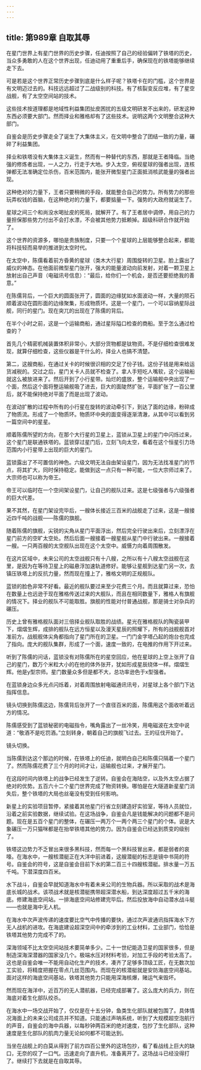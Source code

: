 ```yaml
---
---
---
```

title: 第989章 自取其辱
---



在星门世界上有星门世界的历史步骤，任迪按照了自己的经验偏转了铁塔的历史，当众多勇敢的人在这个世界出现，任迪动用了重重后手，确保现在的铁塔能够继续走下去。

可是若是这个世界正常历史步骤到底是什么样子呢？铁塔卡在的门槛，这个世界是有文明迈过去的。科技远远超过了二战级别的科技。有了核裂变反应堆，有了星空战舰，有了太空空间站的技术。

这些技术按道理都是地域性利益集团扯皮困扰的五级文明研发不出来的，研发这种东西必须要大部门。然而择业和雅格却有了这些技术。说明这两个文明整合这种大部门。

自鉴会是历史步骤走全了诞生了大集体主义，在文明中整合了团结一致的力量，碾碎了利益集团。

择业和铁塔没有大集体主义诞生，然而有一种替代的东西，那就是王者降临。当绝强的修炼者出现，一人之力，行走于大地。步入太空，俯视星球的强者出现，连核弹都无法准确定位杀伤，百米范围内，能张开微型星门正面抵消核武能量的强者出现。

这种绝对的力量下，王者只要稍微的手段，就能整合自己的势力。所有势力的那些玩弄权钱的首脑，在这种绝对的力量下，都要掂量一下。强势的大政府就诞生了。

星球之间三个和尚没水喝扯皮的死局，就解开了。有了王者居中调停，用自己的力量担保那些势力付出不会打水漂，不会被其他势力抵赖掉。超级科研合作就开始了。

这个世界的资源多，哪怕是贵族制度，只要一个个星球的上层能够整合起来，都能将科技轻而易举的推进到太空时代。

在太空中，陈儒看着前方昏黄的星球（类木大行星）周围旋转的卫星。脸上露出了威仪的神态。在他面前微型星门张开，强大的能量波动向前发射，对着一颗卫星上放射出自己声音（电磁讯号信息）：“最后，给你们一个机会，是否还要拒绝我的善意。”

在陈儒背后，一个巨大的圆面张开了，圆面的边缘犹如水面波动一样，大量的陨石顺着波动在圆形面的边缘聚集，形成物质环。这是一个星门，一个可以容纳星际战舰，同行的星门。现在突兀的出现在了陈儒的背后。

在半个小时之前，这是一个运输商船，通过星际隘口检查的商船。至于怎么通过检查的？

首先几个精密机械装置体积非常小，大部分货物都是钛物资。不是仔细检查很难发现，就算仔细检查，这些仪器是干什么的，择业人也搞不清楚。

第二，这艘商船，在通过关卡的时候很识相的交足了份子钱。这份子钱是用来给运货减税的。交过之后，星门关卡人员就不检查了。拿人手短吃人嘴软，这个运输船就这么被放进来了。然后开到了小行星带。灿烂的盛放，整个运输舰中央出现了一个面，然后这个面将整运输舰吸了进去，巨大的面陡然扩张，平面扩张了一百公里后，就不能保持绝对平面了而是出现了波动。

在波动扩散的过程中所有的小行星在旋转的波动牵引下，到达了面的边缘，粉碎成了物质流。形成了一个物质环。物质环中央的面变得逐渐清澈，从其中可以看到另一篇空间中的星星。

顺着陈儒所望的方向，在那个大行星的卫星上，蓝锁从卫星上的星门中闪烁过来，这个星门是联通铁塔的。蓝锁穿过星门后，立刻飞向太空，看着在这个恒星引力场范围内小行星带上出现的巨大的星门。

蓝锁露出了不可置信的神色。六级文明无法自由架设星门，因为无法找准星门的节点，将其扩大，同时保持稳定。能做到这一点只有一种可能，一位大宗师过来了。大宗师也可以称为帝王。

帝王可以临时在一个空间架设星门，让自己的舰队过来。这是七级强者与六级强者的巨大代差。

果不其然，在星门架设完毕后，一艘体长接近三百米的战舰走了过来，这是一艘接近四千吨的战舰——陈儒的旗舰。

随着陈儒的旗舰，尖锐的尖角从星门平面浮出，然后完全行驶出来后，立刻漂浮在星门前方的空旷太空处。然后后面一艘接着一艘星舰从星门中行驶出来。一艘接着一艘。一只两百艘的太空舰队出现在这个太空中。威慑力向着周围散发。

在这片区域中，未来公司的太空战舰只有十八艘，之所以有十八艘太空战舰在这里，是因为在等待卫星上的磁悬浮加速轨道修好。能够让星舰到达星门另一次，去镇压铁塔上的反抗力量，然而现在撞上了，雅格文明的正规舰队。

蓝锁的脸色非常不好看。最近的舰队要过来至少花费三个月。而且就算过来，恐怕在数量上也远逊于现在雅格传送过来的大舰队，而且在相同数量下，雅格人有旗舰的情况下。择业的舰队不可能取胜。旗舰的性能对付普通战舰，那是骑士对杂兵的碾压。

历史上曾有雅格舰队面对三倍择业舰队取胜的战绩。星光在雅格舰队的陶瓷装甲下，熠熠生辉，成排的舰队在远方恒星以及漫天星辰的照耀下，所有的战舰舰首对准前方。战舰舰体尖角都指向了星门所在的卫星。一门门金字塔凸起的炮台也完成了指向。庞大的舰队集群，形成了一个面，速度一致的，在电推的作用下开过来。

听到了陈儒的问话，蓝锁没有对陈儒所在的星空回应，他在星球的上空上张开了自己的星门，数万个米粒大小的在他的体外张开，犹如形成星辰绕体一样。熠熠生辉。他是y型宗师。星门数量众多但是都不大，总功率逊色于x型强者。

在蓝锁身边众多光点闪烁着，对着周围放射电磁通讯讯号，对星球上各个部门下达指挥信息。

镜头切换到陈儒这边，陈儒背后张开了一个直径百米的面，陈儒用这个面收听着远方的情况。

陈儒感受到了蓝锁秘密的电磁指令，嘴角露出了一丝冷笑，用电磁波在太空中说道：“敬酒不是吃罚酒。”立刻转身，朝着自己的旗舰飞过去。王的征伐开始了。

镜头切换。

当陈儒到达这个那边的时候，在铁塔上的任迪，就明白自己和陈儒只隔着一个星门了。然而陈儒花费了三个月的时间才让，运输舰也过来，才展开星门。

在这段时间内铁塔上的战争已经发生了逆转。自鉴会在海陆空，以及外太空占据了绝对的优势。五百六十二个星门世界完成了物资转换。哪怕是在大隧道新星星门消失后，整个铁塔的大局也丝毫没有受到任何影响。

新星上的实验项目暂停，紧接着其他星门行省立刻建造好实验室，等待人员就位，沿着之前实验数据，继续试验。在这场战争，自鉴会凡是钱能解决的问题都不是问题。现在是五百个星门的整体，在碾压一两万个一两个两三个星门的个体。说是大象碾压一万只猫咪都是在抬举铁塔其他的势力。因为自鉴会已经达到质变的级别了。

铁塔这边势力不乏冒出来很多黑科技，然而每一个黑科技冒出来，都是弱者的哀嚎。在海水中，一艘核潜艇正在大洋中前进着，这艘潜艇的标志是镜中书简的符号。自鉴会的符号，这是自鉴会目前下水的第二百三十四艘核潜艇。排水量一万五千吨。下潜深度四百米。

水下战斗，自鉴会早就知道海水中有着未来公司的生物兵器。所以采取的战术是海底长城的战术。该项战术就是核潜艇携带超深潜水船，到达深度超过五千米的海底。修建海底空间站。一排海底空间站修建完毕后。然后投放海中自动潜水战斗艇——也就是海中无人机。

在海水中次声波传递的速度要比空气中传播的要快，通过次声波通讯指挥海水下方无人战机的进攻。在海底建设超深空间中的牵涉到的工业材料，工业部门，恰恰是铁塔其他势力完成不了的。

深海领域不比太空空间站技术要简单多少。二十一世纪能造卫星的国家很多，但是制造深海深潜器的国家没几个。极端水压对材料考验，对加工手段的考验太高了。这也是自鉴会唯一不能用自动化生产的技术，凑齐了足够多顶级工匠，在无数次加工实验，将精度把握在零点几丝范围内。而现在的核潜艇就是安防海底空间基站。面对这样的海底空间基站，铁塔其他势力只能用深海核爆，赌运气来毁坏。

然而现在海洋中，近百万的无人潜航器，已经完成部署了。这么庞大的兵力，则在海底对着生化部队绞杀。

在海水中一场交战开始了，仅仅是在十五分钟，鱼类生化部队就被包围了。具体情况海面上的未来公司成员并不知道。只能通过声呐系统，听到了大规模超空泡航行的声音，自鉴会的海中兵器，以每秒钟两百米的绝对速度，包抄了生化部队，这种速度是生化部队的肌肉力量无论如何都不可能达到。

当坐在战舰上的白莫从得到了前方四百公里外的这场包抄，看了看战线上巨大的缺口，无奈的叹了一口气。迅速走向了直升机，准备离开了。这场战斗已经没得打了。继续打下去就是在自取其辱。